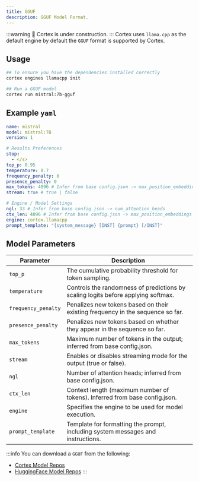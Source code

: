 ```yaml
---
title: GGUF
description: GGUF Model Format.
---
```


:::warning
🚧 Cortex is under construction.
:::
Cortex uses `llama.cpp` as the default engine by default the `GGUF` format is supported by Cortex.

## Usage
```bash
## To ensure you have the dependencies installed correctly
cortex engines llamacpp init

## Run a GGUF model
cortex run mistral:7b-gguf
```
## Example `yaml`
```yaml
name: mistral
model: mistral:7B
version: 1

# Results Preferences
stop:
  - </s>
top_p: 0.95
temperature: 0.7
frequency_penalty: 0
presence_penalty: 0
max_tokens: 4096 # Infer from base config.json -> max_position_embeddings
stream: true # true | false

# Engine / Model Settings
ngl: 33 # Infer from base config.json -> num_attention_heads
ctx_len: 4096 # Infer from base config.json -> max_position_embeddings
engine: cortex.llamacpp
prompt_template: "{system_message} [INST] {prompt} [/INST]"

```
## Model Parameters

| **Parameter**          | **Description**                                                                      |
|------------------------|--------------------------------------------------------------------------------------|
| `top_p`                | The cumulative probability threshold for token sampling.                             |
| `temperature`          | Controls the randomness of predictions by scaling logits before applying softmax.    |
| `frequency_penalty`    | Penalizes new tokens based on their existing frequency in the sequence so far.       |
| `presence_penalty`     | Penalizes new tokens based on whether they appear in the sequence so far.            |
| `max_tokens`           | Maximum number of tokens in the output; inferred from base config.json.              |
| `stream`               | Enables or disables streaming mode for the output (true or false).                   |
| `ngl`                  | Number of attention heads; inferred from base config.json.                           |
| `ctx_len`              | Context length (maximum number of tokens). Inferred from base config.json.           |
| `engine`               | Specifies the engine to be used for model execution.         |
| `prompt_template`      | Template for formatting the prompt, including system messages and instructions.      |

:::info
You can download a `GGUF` from the following:
- [Cortex Model Repos](/docs/hub/cortex-hub)
- [HuggingFace Model Repos](/docs/hub/hugging-face)
:::